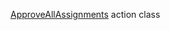 [ApproveAllAssignments](/docs/toloka-kit/reference/toloka.client.actions.ApproveAllAssignments) action class

